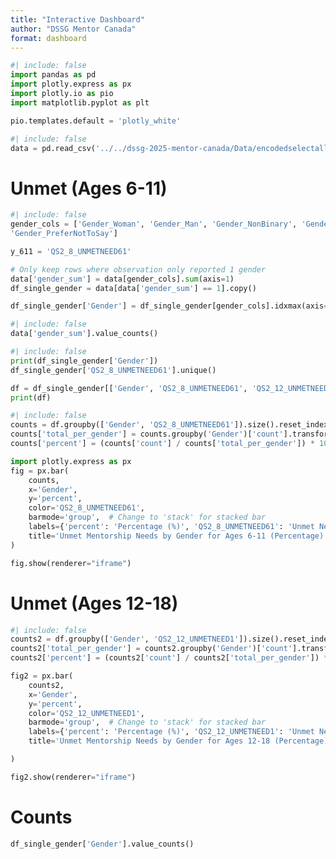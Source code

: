 ```yaml
--- 
title: "Interactive Dashboard"
author: "DSSG Mentor Canada"
format: dashboard
--- 
```


```python
#| include: false
import pandas as pd
import plotly.express as px
import plotly.io as pio
import matplotlib.pyplot as plt

pio.templates.default = 'plotly_white'
```

```python
#| include: false
data = pd.read_csv('../../dssg-2025-mentor-canada/Data/encodedselectall.csv')
```

# Unmet (Ages 6-11)

```python
#| include: false
gender_cols = ['Gender_Woman', 'Gender_Man', 'Gender_NonBinary', 'Gender_CulturalMinority', 'Gender_Other', 
'Gender_PreferNotToSay']

y_611 = 'QS2_8_UNMETNEED61'

# Only keep rows where observation only reported 1 gender
data['gender_sum'] = data[gender_cols].sum(axis=1)
df_single_gender = data[data['gender_sum'] == 1].copy()

df_single_gender['Gender'] = df_single_gender[gender_cols].idxmax(axis=1).str.replace('Gender_', '')

```

```python
#| include: false
data['gender_sum'].value_counts()
```
```python
#| include: false
print(df_single_gender['Gender'])
df_single_gender['QS2_8_UNMETNEED61'].unique()

df = df_single_gender[['Gender', 'QS2_8_UNMETNEED61', 'QS2_12_UNMETNEED1']]
print(df)
```

```python
#| include: false
counts = df.groupby(['Gender', 'QS2_8_UNMETNEED61']).size().reset_index(name='count')
counts['total_per_gender'] = counts.groupby('Gender')['count'].transform('sum')
counts['percent'] = (counts['count'] / counts['total_per_gender']) * 100

```


```python
import plotly.express as px
fig = px.bar(
    counts,
    x='Gender',
    y='percent',
    color='QS2_8_UNMETNEED61',
    barmode='group',  # Change to 'stack' for stacked bar
    labels={'percent': 'Percentage (%)', 'QS2_8_UNMETNEED61': 'Unmet Need'},
    title='Unmet Mentorship Needs by Gender for Ages 6-11 (Percentage)'
)
```

```python
fig.show(renderer="iframe")

```

# Unmet (Ages 12-18)

```python
#| include: false
counts2 = df.groupby(['Gender', 'QS2_12_UNMETNEED1']).size().reset_index(name='count')
counts2['total_per_gender'] = counts2.groupby('Gender')['count'].transform('sum')
counts2['percent'] = (counts2['count'] / counts2['total_per_gender']) * 100

```

```python

fig2 = px.bar(
    counts2,
    x='Gender',
    y='percent',
    color='QS2_12_UNMETNEED1',
    barmode='group',  # Change to 'stack' for stacked bar
    labels={'percent': 'Percentage (%)', 'QS2_12_UNMETNEED1': 'Unmet Need'},
    title='Unmet Mentorship Needs by Gender for Ages 12-18 (Percentage)',

)
```

```python
fig2.show(renderer="iframe")
```

# Counts

```python
df_single_gender['Gender'].value_counts()
```